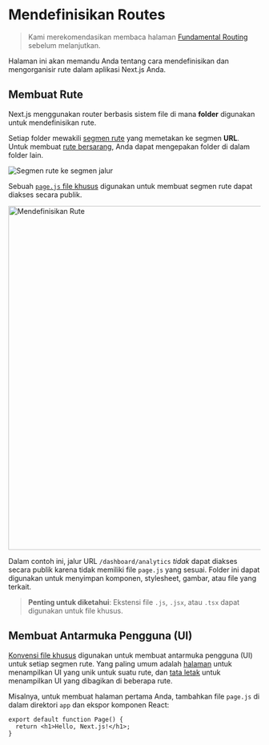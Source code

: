 
# Mendefinisikan Routes

> Kami merekomendasikan membaca halaman [Fundamental Routing](/docs/app/building-your-application/routing) sebelum melanjutkan.

Halaman ini akan memandu Anda tentang cara mendefinisikan dan mengorganisir rute dalam aplikasi Next.js Anda.

## Membuat Rute

Next.js menggunakan router berbasis sistem file di mana **folder** digunakan untuk mendefinisikan rute.

Setiap folder mewakili [segmen rute](/docs/app/building-your-application/routing#route-segments) yang memetakan ke segmen **URL**. Untuk membuat [rute bersarang](/docs/app/building-your-application/routing#nested-routes), Anda dapat mengepakan folder di dalam folder lain.

![Segmen rute ke segmen jalur](https://nextjs.org/_next/image?url=%2Fdocs%2Fdark%2Froute-segments-to-path-segments.png&w=1920&q=75&dpl=dpl_JAMnhWMXXnjUMASoC6DujN1XhoEg)

Sebuah [`page.js` file khusus](/docs/app/building-your-application/routing/pages-and-layouts#pages) digunakan untuk membuat segmen rute dapat diakses secara publik.

<Image
  alt="Mendefinisikan Rute"
  srcLight="https://nextjs.org/_next/image?url=%2Fdocs%2Fdark%2Fdefining-routes.png&w=1920&q=75&dpl=dpl_JAMnhWMXXnjUMASoC6DujN1XhoEg"
  srcDark="https://nextjs.org/_next/image?url=%2Fdocs%2Fdark%2Fdefining-routes.png&w=1920&q=75&dpl=dpl_JAMnhWMXXnjUMASoC6DujN1XhoEg"
  width="1600"
  height="687"
/>

Dalam contoh ini, jalur URL `/dashboard/analytics` _tidak_ dapat diakses secara publik karena tidak memiliki file `page.js` yang sesuai. Folder ini dapat digunakan untuk menyimpan komponen, stylesheet, gambar, atau file yang terkait.

> **Penting untuk diketahui**: Ekstensi file `.js`, `.jsx`, atau `.tsx` dapat digunakan untuk file khusus.

## Membuat Antarmuka Pengguna (UI)

[Konvensi file khusus](/docs/app/building-your-application/routing#file-conventions) digunakan untuk membuat antarmuka pengguna (UI) untuk setiap segmen rute. Yang paling umum adalah [halaman](/docs/app/building-your-application/routing/pages-and-layouts#pages) untuk menampilkan UI yang unik untuk suatu rute, dan [tata letak](/docs/app/building-your-application/routing/pages-and-layouts#layouts) untuk menampilkan UI yang dibagikan di beberapa rute.

Misalnya, untuk membuat halaman pertama Anda, tambahkan file `page.js` di dalam direktori `app` dan ekspor komponen React:

```tsx filename="app/page.tsx" switcher
export default function Page() {
  return <h1>Hello, Next.js!</h1>;
}
```
